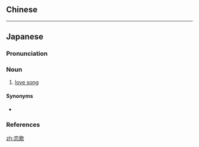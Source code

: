 {{also|戀歌}}
==Chinese==
{{zh-see|戀歌}}

----

==Japanese==
{{ja-kanjitab|れん|か|yomi=o}}

===Pronunciation===
{{ja-pron|れんか|y=o|acc=a|acc_ref=NHK}}

===Noun===
{{ja-noun|れんか|kyu=戀歌}}

# [[love song]]

====Synonyms====
* {{ja-r|情歌|じょうか}}

===References===
<references/>

[[zh:恋歌]]